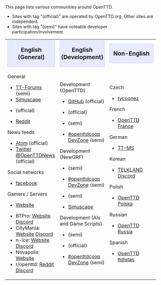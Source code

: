 This page lists various communities around OpenTTD.
* Sites with tag "(official)" are operated by OpenTTD.org. Other sites are independent.
* Sites with tag "(semi)" have noteable developer participation/involvement.

{| cellspacing="3" class="mainpagetable" align="left" style="border:0; padding: 3px"
|- valign="top" style="background-color: #f1f2fe"
|width="33%"|<div style="text-align:center; font-size:1.2em; background-color: #E7EBFF; border: 1px solid #c7c8fe">'''English (General)'''</div>
|width="33%"|<div style="text-align:center; font-size:1.2em; background-color: #E7EBFF; border: 1px solid #c7c8fe">'''English (Development)'''</div>
|width="33%"|<div style="text-align:center; font-size:1.2em; background-color: #E7EBFF; border: 1px solid #c7c8fe">'''Non-English'''</div>
|-
|General
* [https://www.tt-forums.net TT-Forums] (semi)
* [http://www.simuscape.net Simuscape]
* {{en/OFTC|openttd}} (official)
* [https://www.reddit.com/r/openttd Reddit]

News feeds
* [https://www.openttd.org/feed.xml Atom] (official)
* [https://twitter.com/OpenTTDnews Twitter @OpenTTDNews] (official)

Social networks
* [https://www.facebook.com/pages/OpenTTD/13607694555 facebook]

Gamers / Servers
* {{en/OFTC|openttdcoop}} [https://www.openttdcoop.org Website]
* BTPro: [http://www.btpro.nl Website] [https://discord.gg/6WCmKP Discord]
* CityMania: [http://www.citymania.org/ Website] [https://discord.com/invite/Nrdcd2y Discord]
* n-ice: [http://www.n-ice.org/openttd/ Website] [https://discord.gg/HRVrnY4 Discord]
* Novapolis: [http://www.novapolis.net/ Website]
* r/openttd: [https://www.reddit.com/r/openttd Reddit] [https://discordapp.com/invite/0nQXSRX64lIL1zk4 Discord]

|Development (OpenTTD)
* [https://github.com/OpenTTD/OpenTTD GitHub] (official)
* {{en/OFTC|openttd}} (official)
* {{en/Forum|TT-Forums|forum=33}} (semi)
* [https://dev.openttdcoop.org #openttdcoop DevZone] (semi)

Development (NewGRF)
* {{en/Forum|TT-Forums|forum=66}} (semi)
* [https://dev.openttdcoop.org #openttdcoop DevZone] (semi)
* {{en/OFTC|openttdcoop.devzone}} (semi)
* [http://www.simuscape.net Simuscape]

Development (AIs and Game Scripts)
* {{en/Forum|TT-Forums|forum=65}} (semi)
* {{en/OFTC|openttd}} (official)
* [https://dev.openttdcoop.org #openttdcoop DevZone] (semi)
|Czech
* [http://tycoonez.com tycoonez]

French
* [http://www.openttd.fr OpenTTD France]

German
* [http://www.tt-ms.de TT-MS]

Korean
* [http://telk.kr TELKLAND] [https://discord.com/invite/7HCXyJF Discord]

Polish
* [http://openttd-polska.pl OpenTTD Polska]

Russian
*[http://open.ttdrussia.net/ OpenTTD Russia]

Spanish
*[https://ttdistas.es/ OpenTTD ttdistas]
|}